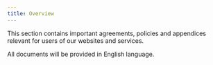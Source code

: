 ```yaml
---
title: Overview
--- 
```



This section contains important agreements, policies and appendices relevant for users of our websites and services.

All documents will be provided in English language.
<Column>
  <ListWrapper title="Main documents">
    <ListElement link="/docs/legal/terms-of-service" type={ICONTYPE.POLICY} title="Terms of Service" description="" />
    <ListElement link="/docs/legal/data-processing-agreement" type={ICONTYPE.POLICY} title="Data Processing Agreement" description="" />
    <ListElement link="/docs/legal/privacy-policy" type={ICONTYPE.POLICY} title="Privacy Policy" description="" />
  </ListWrapper>
  <ListWrapper title="Service">
    <ListElement link="/docs/legal/service-level-description" type={ICONTYPE.SERVICE} title="Service Level" description="Service levels offered by ZITADEL Cloud" />
    <ListElement link="/docs/legal/terms-of-service-dedicated" type={ICONTYPE.SERVICE} title="Dedicated Instances" description="Terms and Conditions of dedicated Instances" />
  </ListWrapper>
  <ListWrapper title="Annexes">
    <ListElement link="/docs/legal/support-services" type={ICONTYPE.POLICY} title="Support Services" description="Support services offered by ZITADEL and CAOS Ltd." />
    <ListElement link="/docs/manuals/user-login" type={ICONTYPE.POLICY} title="Dedicated Instance Annex" description="Services and Guarantees for dedicated instances" />
    <ListElement link="/docs/legal/acceptable-use-policy" type={ICONTYPE.POLICY} title="Acceptable Use Policy" description="Obligations while using ZITADEL Services" />
    <ListElement link="/docs/legal/rate-limit-policy" type={ICONTYPE.POLICY} title="Rate Limit Policy" description="How ZITADEL will use rate limiting" />
  </ListWrapper>
</Column> 
